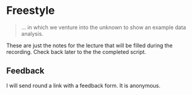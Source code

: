 # Freestyle

>  ... in which we venture into the unknown to show an example data
  analysis.

::: { .alert .alert-info}
These are just the notes for the lecture that
will be filled during the recording.
Check back later to the the completed script.
:::

## Feedback

I will send round a link with a feedback form.
It is anonymous.